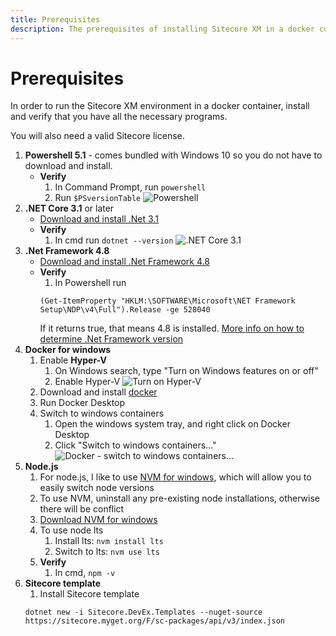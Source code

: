 ```yaml
---
title: Prerequisites
description: The prerequisites of installing Sitecore XM in a docker container.
---
```


# Prerequisites
In order to run the Sitecore XM environment in a docker container, install and verify that you have all the necessary programs.

<Callout type="warning">
    You will also need a valid Sitecore license.
</Callout>

1. **Powershell 5.1** - comes bundled with Windows 10 so you do not have to download and install.
    * **Verify**
        1. In Command Prompt, run `powershell`
        2. Run `$PSversionTable`
        ![Powershell](../../public/images/verify/powershell.png)
2. **.NET Core 3.1** or later
    * [Download and install .Net 3.1](https://dotnet.microsoft.com/download/dotnet-core/3.1)
    * **Verify**
        1. In cmd run `dotnet --version`
        ![.NET Core 3.1](../../public/images/verify/dotnet.png)
3. **.Net Framework 4.8**
    * [Download and install .Net Framework 4.8](https://dotnet.microsoft.com/download/dotnet-core/3.1)
    * **Verify**
        1. In Powershell run
        ```
        (Get-ItemProperty "HKLM:\SOFTWARE\Microsoft\NET Framework Setup\NDP\v4\Full").Release -ge 528040
        ```
        If it returns true, that means 4.8 is installed. [More info on how to determine .Net Framework version](https://docs.microsoft.com/en-us/dotnet/framework/migration-guide/how-to-determine-which-versions-are-installed)
4. **Docker for windows**
    1. Enable **Hyper-V**
        1. On Windows search, type "Turn on Windows features on or off"
        2. Enable Hyper-V
        ![Turn on Hyper-V](../../public/images/verify/hyperv.png)
    1. Download and install [docker](https://docs.docker.com/docker-for-windows/install/)
    1. Run Docker Desktop
    2. Switch to windows containers
        1. Open the windows system tray, and right click on Docker Desktop
        2. Click "Switch to windows containers…"
        ![Docker - switch to windows containers...](../../public/images/verify/docker-switch-windows.png)
5. **Node.js**
    1. For node.js, I like to use [NVM for windows](https://github.com/coreybutler/nvm-windows), which will allow you to easily switch node versions
    2. To use NVM, uninstall any pre-existing node installations, otherwise there will be conflict
    3. [Download NVM for windows](https://github.com/coreybutler/nvm-windows/releases/download/1.1.9/nvm-setup.exe)
    4. To use node lts
        1. Install lts: `nvm install lts`
        2. Switch to lts: `nvm use lts`
    5. **Verify**
        1. In cmd, `npm -v`
6. **Sitecore template**
    1. Install Sitecore template
    ```
    dotnet new -i Sitecore.DevEx.Templates --nuget-source https://sitecore.myget.org/F/sc-packages/api/v3/index.json
    ```
